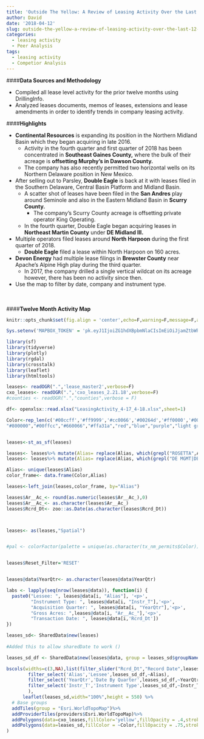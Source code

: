 ```yaml
---
title: 'Outside The Yellow: A Review of Leasing Activity Over the Last 12 Months'
author: David
date: '2018-04-12'
slug: outside-the-yellow-a-review-of-leasing-activity-over-the-last-12-months
categories:
  - leasing activity
  - Peer Analysis
tags:
  - leasing activity
  - Competior Analysis
---
```



####**Data Sources and Methodology**

* Compiled all lease level activity for the prior twelve months using DrillingInfo.
* Analyzed leases documents, memos of leases, extensions and lease amendments in order to identify trends in company leasing activity.
 

####**Highlights**

* **Continental Resources** is expanding its position in the Northern Midland Basin which they began acquiring in late 2016.
    + Activity in the fourth quarter and first quarter of 2018 has been concentrated in **Southeast Gaines County,** where the bulk of their acreage is **offsetting Murphy's in Dawson County.**
    + The company has also recently permitted two horizontal wells on its Northern Delaware position in New Mexico.
* After selling out to Parsley, **Double Eagle** is back at it with leases filed in the Southern Delaware, Central Basin Platform and Midland Basin.
    + A scatter shot of leases have been filed in the **San Andres** play around Seminole and also in the Eastern Midland Basin in **Scurry County.**
        + The company's Scurry County acreage is offsetting private operator King Operating.
    + In the fourth quarter, Double Eagle began acquiring leases in **Northeast Martin County** under **DE Midland III.**
* Multiple operators filed leases around **North Harpoon** during the first quarter of 2018.
    + **Double Eagle** filed a lease within North Harpoon on 160 acres.
* **Devon Energy** had multiple lease filings in **Brewster County** near Apache's Alpine High play during the third quarter.
    + In 2017, the company drilled a single vertical wildcat on its acreage however, there has been no activity since then. 
* Use the map to filter by date, company and instrument type.    
<br>
<br>

####**Twelve Month Activity Map**
```r
knitr::opts_chunk$set(fig.align = 'center',echo=F,warning=F,message=F,asis=F)
```



```r
Sys.setenv('MAPBOX_TOKEN' = 'pk.eyJ1IjoiZG1hdXBpbmNlaCIsImEiOiJjamZtbWhqdHMwdTQzMzNvZGdpc2x4bzlxIn0.eIDdIjeaDK-x7Q8uZgdJGg')
```



```r
library(sf)
library(tidyverse)
library(plotly)
library(rgdal)
library(crosstalk)
library(leaflet)
library(htmltools)
```

```r
leases<- readOGR(".",'lease_master2',verbose=F)
cxo_leases<- readOGR(".",'cxo_leases_2.21.18',verbose=F)
#counties <- readOGR(".","counties",verbose = F)
```


```r
df<- openxlsx::read.xlsx("LeasingActivity_4-17_4-18.xlsx",sheet=1)
```


```r
Color<-rep_len(c('#00ccff','#ff9999','#cc0066','#00264d','#ff0000','#003300',"#e60000",'#99ffff',"#cc9966",'#ff9966','#0d0d0d',"#cc33ff",'#ff5500',"#ccffee","#ff9900","#0000e6",'#660066','#33ffd6','#0099ff','#a6a6a6','#0000ff','#ff00ff','#ff0066','#ffd699','#ffffb3'," dark blue",'#66ff99','#a64dff',"maroon",'#000066',"#e65c00",'#339966',"#0099cc",
"#800000","#00ffcc","#660066","#ffa31a","red","blue","purple","light green","dark blue","#ccffcc","#3333cc","#b35900","black","#bf4040","#666699","#ad33ff","#ffb3cc","green","purple","#ffb833"),length.out=766)


leases<-st_as_sf(leases)

leases<- leases%>% mutate(Alias= replace(Alias, which(grepl("ROSETTA",Alias)),"NOBLE"),Alias)
leases<- leases%>% mutate(Alias= replace(Alias, which(grepl("DE MGMT|DE MIDLAND III",Alias)),"DOUBLE EAGLE"),Alias)

Alias<- unique(leases$Alias)
color_frame<- data.frame(Color,Alias)

leases<-left_join(leases,color_frame, by="Alias")

leases$Ar__Ac_<- round(as.numeric(leases$Ar__Ac_),0)
leases$Ar__Ac_<- as.character(leases$Ar__Ac_)
leases$Rcrd_Dt<- zoo::as.Date(as.character(leases$Rcrd_Dt))



leases<- as(leases,"Spatial")


#pal <- colorFactor(palette = unique(as.character(tx_nm_permits$Color)),domain=tx_nm_permits$Top20,levels=tx_nm_permi#ts$Top20,ordered=T)


leases$Reset_Filter='RESET'


leases@data$YearQtr<- as.character(leases@data$YearQtr)
```

```r
labs <- lapply(seq(nrow(leases@data)), function(i) {
  paste0("Lessee: ", leases@data[i, "Alias"], '<p>',
         "Instrument Type: ", leases@data[i, "Instr_T"],'<p>',
         "Acquisition Quarter: ", leases@data[i, "YearQtr"],'<p>',
         "Gross Acres: ",leases@data[i, "Ar__Ac_"],'<p>',
         "Transaction Date: ", leases@data[i,'Rcrd_Dt']) 
})

```


```r
leases_sd<- SharedData$new(leases)
 
#Added this to allow sharedDate to work ()

leases_sd_df <- SharedData$new(leases@data, group = leases_sd$groupName())
```


```r
bscols(widths=c(3,NA),list(filter_slider("Rcrd_Dt","Record Date",leases_sd_df,~Rcrd_Dt),
        filter_select('Alias','Lessee',leases_sd_df,~Alias),
        filter_select('YearQtr','Date By Quarter',leases_sd_df,~YearQtr),
        filter_select('Instr_T','Instrument Type',leases_sd_df,~Instr_T)
        ),
      leaflet(leases_sd,width="100%",height = 550) %>%
  # Base groups
  addTiles(group = "Esri.WorldTopoMap")%>%
  addProviderTiles(providers$Esri.WorldTopoMap)%>%
  addPolygons(data=cxo_leases,fillColor='yellow',fillOpacity = .4,stroke=NA)%>%
  addPolygons(data=leases_sd,fillColor = ~Color,fillOpacity = .75,stroke=NA,label=lapply(labs,HTML))%>% setView(lng=-102.79, lat=31.89,zoom=7)
)


```
<br>
<br>
